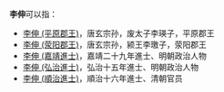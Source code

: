 '''李伸'''可以指：
* [[李伸_(平原郡王)|李伸 (平原郡王)]]，唐玄宗孙，废太子李瑛子，平原郡王
* [[李伸_(荥阳郡王)|李伸 (荥阳郡王)]]，唐玄宗孙，颍王李璬子，荥阳郡王
* [[李伸_(嘉靖進士)|李伸 (嘉靖進士)]]，嘉靖二十九年進士、明朝政治人物
* [[李伸_(弘治進士)|李伸 (弘治進士)]]，弘治十五年進士、明朝政治人物
* [[李伸_(順治進士)|李伸 (順治進士)]]，順治十六年進士、清朝官员
{{disambig|cat=二字李姓人名消歧义|shen}}